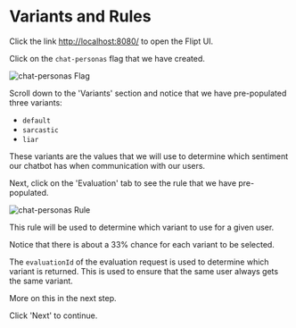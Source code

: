 # Variants and Rules

Click the link [http://localhost:8080/](http://localhost:8080/) to open the Flipt UI.

Click on the `chat-personas` flag that we have created.

![chat-personas Flag](/images/advanced/personas-flag.png)

Scroll down to the 'Variants' section and notice that we have pre-populated three variants:

- `default`
- `sarcastic`
- `liar`

These variants are the values that we will use to determine which sentiment our chatbot has when communication with our users.

Next, click on the 'Evaluation' tab to see the rule that we have pre-populated.

![chat-personas Rule](/images/advanced/personas-rule.png)

This rule will be used to determine which variant to use for a given user.

Notice that there is about a 33% chance for each variant to be selected.

The `evaluationId` of the evaluation request is used to determine which variant is returned. This is used to ensure that the same user always gets the same variant.

More on this in the next step.

Click 'Next' to continue.

